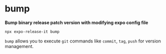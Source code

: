 # bump

**Bump binary release patch version with modifying expo config file**

```shell
npx expo-release-it bump
```

`bump` allows you to execute `git` commands like `commit`, `tag`, `push` for version management.
